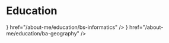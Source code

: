 
# Education

<Cards>
  <Cards.Card
    title="Informatics"
    icon={<Binary />}
    href="/about-me/education/bs-informatics"
  />
  <Cards.Card
    title="Geography"
    icon={<Map />}
    href="/about-me/education/ba-geography"
  />
</Cards>
